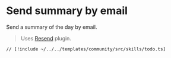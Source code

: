 # Send summary by email

Send a summary of the day by email.

> Uses [Resend](/middleware/resend) plugin.

```tsx [src/skills/todo.ts]
// [!include ~/../../templates/community/src/skills/todo.ts]
```
